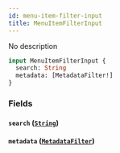 ```yaml
---
id: menu-item-filter-input
title: MenuItemFilterInput
---
```



No description

```graphql
input MenuItemFilterInput {
  search: String
  metadata: [MetadataFilter!]
}
```


### Fields

#### `search` ([`String`](../../../developer/api-reference/scalars/string))




#### `metadata` ([`MetadataFilter`](../../../developer/api-reference/inputs/metadata-filter))






